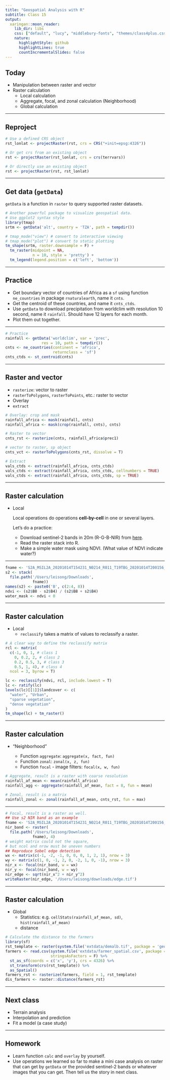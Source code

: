 ```yaml
---
title: "Geospatial Analysis with R"
subtitle: Class 15
output:
  xaringan::moon_reader:
    lib_dir: libs
    css: ["default", "lucy", "middlebury-fonts", "themes/class4plus.css"]
    nature:
      highlightStyle: github
      highlightLines: true
      countIncrementalSlides: false
---
```


## Today

- Manipulation between raster and vector
- Raster calculation
  - Local calculation
  - Aggregate, focal, and zonal calculation (Neighborhood)
  - Global calculation

---

## Reproject

```r
# Use a defined CRS object
rst_lonlat <- projectRaster(rst, crs = CRS("+init=epsg:4326"))

# Or get crs from an existing object
rst <- projectRaster(rst_lonlat, crs = crs(terrvars))

# Or directly use an existing object
rst <- projectRaster(rst, rst_lonlat)
```

---

## Get data (`getData`)

`getData` is a function in `raster` to query supported raster datasets.

```r
# Another powerful package to visualize geospatial data.
# Use ggplot2 syntax style
library(tmap)
srtm <- getData('alt', country = 'TZA', path = tempdir())

# tmap_mode("view") # convert to interactive viewing
# tmap_mode("plot") # convert to static plotting
tm_shape(srtm, raster.downsample = F) + 
  tm_raster(midpoint = NA, 
            n = 10, style = 'pretty') +
  tm_legend(legend.position = c('left', 'bottom'))
```

---

## Practice

- Get boundary vector of countries of Africa as a `sf` using function `ne_countries` in package `rnaturalearth`, name it `cnts`.
- Get the centroid of these countries, and name it `cnts_ctds`.
- Use `getData` to download precipitation from worldclim with resolution 10 second, name it `rainfall`. Should have 12 layers for each month.
- Plot them out together.

---

```r
# Practice
rainfall <- getData('worldclim', var = 'prec', 
                res = 10, path = tempdir())
cnts <- ne_countries(continent = 'africa', 
                     returnclass = 'sf')
cnts_ctds <- st_centroid(cnts)
```

---

## Raster and vector

- `rasterize`: vector to raster
- `rasterToPolygons`, `rasterToPoints`, etc.: raster to vector
- Overlay
- `extract`

```r
# Overlay: crop and mask
rainfall_africa <- mask(rainfall, cnts)
rainfall_africa <- mask(crop(rainfall, cnts), cnts)

# Raster to vector
cnts_rst <- rasterize(cnts, rainfall_africa$prec1)

# vector to raster, sp object
cnts_vct <- rasterToPolygons(cnts_rst, dissolve = T)

# Extract
vals_ctds <- extract(rainfall_africa, cnts_ctds)
vals_ctds <- extract(rainfall_africa, cnts_ctds, cellnumbers = TRUE)
vals_ctds <- extract(rainfall_africa, cnts_ctds, sp = TRUE)
```

---

## Raster calculation

- Local

  Local operations do operations **cell-by-cell** in one or several layers.
  
  Let's do a practice:
  - Download sentinel-2 bands in 20m (R-G-B-NIR) from [here](https://www.dropbox.com/s/xv37lzch4sgsfnm/S2A_MSIL2A_20201014T154231_N0214_R011_T19TBG_20201014T200156_20m.tif?dl=0). 
  - Read the raster stack into R.
  - Make a simple water mask using NDVI. (What value of NDVI indicate water?)

---

```r
fname <- 'S2A_MSIL2A_20201014T154231_N0214_R011_T19TBG_20201014T200156_20m.tif'
s2 <- stack(
  file.path('/Users/leisong/Downloads', 
            fname))
names(s2) <- paste0('B', c(2:4, 8))
ndvi <- (s2$B8 - s2$B4) / (s2$B8 + s2$B4)
water_mask <- ndvi < 0
```

---

## Raster calculation

- Local
  - `reclassify` takes a matrix of values to reclassify a raster.
  
```r
# A clear way to define the reclassify matrix
rcl <- matrix(
  c(-1, 0, 1, # class 1
    0, 0.2, 2, # class 2
    0.2, 0.5, 3, # class 3
    0.5, 1, 4), # class 4
  ncol = 3, byrow = T)

lc <- reclassify(ndvi, rcl, include.lowest = T)
lc <- ratify(lc)
levels(lc)[[1]]$landcover <- c(
  "water", "Urban",
  "sparse vegetation",
  "dense vegetation"
)
tm_shape(lc) + tm_raster()
```

---

## Raster calculation

- "Neighborhood"
  
  - Function `aggregate`: `aggregate(x, fact, fun)`
  - Function `zonal`: `zonal(x, z, fun)`
  - Function `focal` - image filters: `focal(x, w, fun)`
  
```r
# Aggregate, result is a raster with coarse resolution
rainfall_af_mean <- mean(rainfall_africa)
rainfall_agg <- aggregate(rainfall_af_mean, fact = 8, fun = mean)

# Zonal, result is a matrix 
rainfall_zonal <- zonal(rainfall_af_mean, cnts_rst, fun = max)
```

---

```r
# Focal, result is a raster as well.
## Use s2 NIR band as an example
fname <- 'S2A_MSIL2A_20201014T154231_N0214_R011_T19TBG_20201014T200156_20m.tif'
nir_band <- raster(
  file.path('/Users/leisong/Downloads', 
            fname), 4)
# weight matrix could not the square, 
# but ncol and nrow must be uneven numbers
## Reproduce Sobel edge detection
wx <- matrix(c(-1, -2, -1, 0, 0, 0, 1, 2, 1), nrow = 3)
wy <- matrix(c(1, 0, -1, 2, 0, -2, 1, 0, -1), nrow = 3)
nir_x <- focal(nir_band, w = wx)
nir_y <- focal(nir_band, w = wy)
nir_edge <- sqrt(nir_x^2 + nir_y^2)
writeRaster(nir_edge, '/Users/leisong/downloads/edge.tif')
```

---

## Raster calculation

- Global
  - Statistics: e.g. `cellStats(rainfall_af_mean, sd)`, `hist(rainfall_af_mean)`
  - distance

```r
# Calculate the distance to the farmers
library(sf)
rst_template <- raster(system.file('extdata/demalb.tif', package = 'geospaar'))
farmers <- read.csv(system.file('extdata/farmer_spatial.csv', package = 'geospaar'),
                    stringsAsFactors = F) %>% 
  st_as_sf(coords = c('x', 'y'), crs = 4326) %>%
  st_transform(crs(rst_template)) %>% 
  as_Spatial()
farmers_rst <- rasterize(farmers, field = 1, rst_template)
dis_farmers <- raster::distance(farmers_rst)
```

---

## Next class

- Terrain analysis
- Interpolation and prediction
- Fit a model (a case study)

---

## Homework

- Learn function `calc` and `overlay` by yourself.
- Use operations we learned so far to make a mini case analysis on raster that can get by `getData` or the provided sentinel-2 bands or whatever images that you can get. Then tell us the story in next class.
